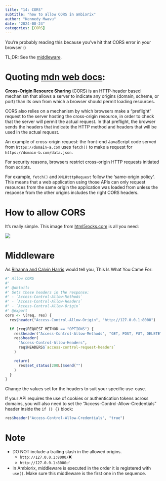 ```yaml
---
title: "14: CORS"
subtitle: "how to allow CORS in ambiorix"
author: "Kennedy Mwavu"
date: "2024-08-24"
categories: [CORS]
---
```


You're probably reading this because you've hit that CORS error in your browser :)

TL;DR: See the [middleware](https://github.com/kennedymwavu/ambiorix-examples/tree/main/14_cors).

# Quoting [mdn web docs](https://developer.mozilla.org/en-US/docs/Web/HTTP/CORS):

**Cross-Origin Resource Sharing** (CORS) is an HTTP-header based mechanism that
allows a server to indicate any origins (domain, scheme, or port) than its own
from which a browser should permit loading resources.

CORS also relies on a mechanism by which browsers make a "preflight" request
to the server hosting the cross-origin resource, in order to check that the
server will permit the actual request. In that preflight, the browser sends
the headers that indicate the HTTP method and headers that will be used in the
actual request.

An example of cross-origin request: the front-end JavaScript code served from
`https://domain-a.com` uses `fetch()` to make a request for `https://domain-b.com/data.json`.

For security reasons, browsers restrict cross-origin HTTP requests initiated
from scripts.

For example, `fetch()` and `XMLHtttpRequest` follow the 'same-origin policy'.
This means that a web application using those APIs can only request resources
from the same origin the application was loaded from unless the response
from the other origins includes the right CORS headers.

# How to allow CORS

It's really simple. This image from [html5rocks.com](https://www.html5rocks.com/static/images/cors_server_flowchart.png) is all you need:

![](./cors_server_flowchart.png)

# Middleware

As [Rihanna and Calvin Harris](https://www.youtube.com/watch?v=kOkQ4T5WO9E) would tell you, This Is What You Came For:

```r
#' Allow CORS
#'
#' @details
#' Sets these headers in the response:
#' - `Access-Control-Allow-Methods`
#' - `Access-Control-Allow-Headers`
#' - `Access-Control-Allow-Origin`
#' @export
cors <- \(req, res) {
  res$header("Access-Control-Allow-Origin", "http://127.0.0.1:8000")

  if (req$REQUEST_METHOD == "OPTIONS") {
    res$header("Access-Control-Allow-Methods", "GET, POST, PUT, DELETE")
    res$header(
      "Access-Control-Allow-Headers",
      req$HEADERS$`access-control-request-headers`
    )

    return(
      res$set_status(200L)$send("")
    )
  }
}
```

Change the values set for the headers to suit your specific use-case.

If your API requires the use of cookies or authentication tokens across
domains, you will also need to set the "Access-Control-Allow-Credentials"
header inside the `if () {}` block:

```r
res$header("Access-Control-Allow-Credentials", "true")
```

# Note

- DO NOT include a trailing slash in the allowed origins.
    - `http://127.0.0.1:8000/`❌
    - `http://127.0.0.1:8000`✅
- In Ambiorix, middleware is executed in the order it is registered with 
`use()`. Make sure this middleware is the first one in the sequence.
